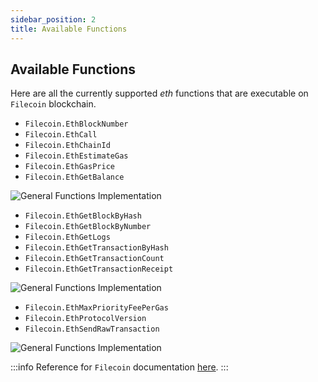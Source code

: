 ```yaml
---
sidebar_position: 2
title: Available Functions
---
```


## Available Functions

Here are all the currently supported *eth* functions that are executable on `Filecoin` blockchain.

* `Filecoin.EthBlockNumber` 
* `Filecoin.EthCall` 
* `Filecoin.EthChainId` 
* `Filecoin.EthEstimateGas` 
* `Filecoin.EthGasPrice` 
* `Filecoin.EthGetBalance` 

![General Functions Implementation](_static/img/Filecoin_Eth_Functions_1.png)


* `Filecoin.EthGetBlockByHash` 
* `Filecoin.EthGetBlockByNumber` 
* `Filecoin.EthGetLogs` 
* `Filecoin.EthGetTransactionByHash` 
* `Filecoin.EthGetTransactionCount` 
* `Filecoin.EthGetTransactionReceipt` 

![General Functions Implementation](_static/img/Filecoin_Eth_Functions_2.png)


* `Filecoin.EthMaxPriorityFeePerGas` 
* `Filecoin.EthProtocolVersion` 
* `Filecoin.EthSendRawTransaction` 

![General Functions Implementation](_static/img/Filecoin_Eth_Functions_3.png)

:::info
Reference for `Filecoin` documentation [here](https://docs.filecoin.io/reference/json-rpc/eth).
::: 